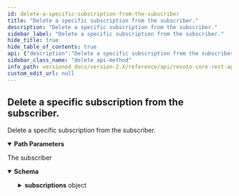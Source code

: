```yaml
---
id: delete-a-specific-subscription-from-the-subscriber
title: "Delete a specific subscription from the subscriber."
description: "Delete a specific subscription from the subscriber."
sidebar_label: "Delete a specific subscription from the subscriber."
hide_title: true
hide_table_of_contents: true
api: {"description":"Delete a specific subscription from the subscriber.","tags":["subscriptions"],"parameters":[{"name":"subscriber_id","in":"path","description":"The identifier of the subscriber","required":true,"schema":{"type":"string"}},{"name":"event_type","in":"path","description":"The action event type.","required":true,"schema":{"type":"string"}}],"responses":{"200":{"description":"The subscriber","content":{"application/json":{"schema":{"description":"A subscriber has a unique name and a list of subscriptions","type":"object","properties":{"id":{"type":"string","description":"The identifier of this subscriber"},"subscriptions":{"type":"object","description":"The dictionary of subscriptions, where the key is the message type","additionalProperties":{"description":"The definition of an action subscription","type":"object","properties":{"message_type":{"type":"string","description":"The name of the action to listen to"},"wait_for_completion":{"type":"boolean","description":"If an action is sent to this subscriber, the event sender should wait until this\nsubscriber has processed the message and send a done message.\nThis is the expected behaviour of every actor and defaults to true.\n","default":true},"timeout":{"type":"number","description":"This is the duration in seconds this subscriber has time to execute the action.\nAfter this time the sender assumes a failure and rejects the result of this actor.\n","default":60}},"title":"Subscription"}}},"title":"Subscriber"}}}}},"method":"delete","path":"/subscriber/{subscriber_id}/{event_type}","servers":[{"url":"https://{host}:{port}","variables":{"host":{"default":"localhost"},"port":{"default":"8900"}}}],"info":{"title":"Resoto Core REST API","version":"V1"},"postman":{"name":"Delete a specific subscription from the subscriber.","description":{"content":"Delete a specific subscription from the subscriber.","type":"text/plain"},"url":{"path":["subscriber",":subscriber_id",":event_type"],"host":["{{baseUrl}}"],"query":[],"variable":[{"disabled":false,"description":{"content":"(Required) The identifier of the subscriber","type":"text/plain"},"type":"any","value":"","key":"subscriber_id"},{"disabled":false,"description":{"content":"(Required) The action event type.","type":"text/plain"},"type":"any","value":"","key":"event_type"}]},"header":[{"key":"Accept","value":"application/json"}],"method":"DELETE"}}
sidebar_class_name: "delete api-method"
info_path: versioned_docs/version-2.X/reference/api/resoto-core-rest-api
custom_edit_url: null
---
```



## Delete a specific subscription from the subscriber.

Delete a specific subscription from the subscriber.

<details style={{"marginBottom":"1rem"}} data-collapsed={false} open={true}><summary style={{}}><strong>Path Parameters</strong></summary><div><ul><ParamsItem className={"paramsItem"} param={{"name":"subscriber_id","in":"path","description":"The identifier of the subscriber","required":true,"schema":{"type":"string"}}}></ParamsItem><ParamsItem className={"paramsItem"} param={{"name":"event_type","in":"path","description":"The action event type.","required":true,"schema":{"type":"string"}}}></ParamsItem></ul></div></details><div><ApiTabs><TabItem label={"200"} value={"200"}><div>

The subscriber

</div><div><MimeTabs schemaType={"response"}><TabItem label={"application/json"} value={"application/json"}><SchemaTabs><TabItem label={"Schema"} value={"Schema"}><details style={{}} data-collapsed={false} open={true}><summary style={{"textAlign":"left"}}><strong>Schema</strong></summary><div style={{"textAlign":"left","marginLeft":"1rem"}}></div><ul style={{"marginLeft":"1rem"}}><SchemaItem collapsible={false} name={"id"} required={false} schemaName={"string"} qualifierMessage={undefined} schema={{"type":"string","description":"The identifier of this subscriber"}}></SchemaItem><SchemaItem collapsible={true} className={"schemaItem"}><details style={{}}><summary style={{}}><strong>subscriptions</strong><span style={{"opacity":"0.6"}}> object</span></summary><div style={{"marginLeft":"1rem"}}><div style={{"marginTop":".5rem","marginBottom":".5rem"}}>

The dictionary of subscriptions, where the key is the message type

</div><SchemaItem collapsible={true} className={"schemaItem"}><details style={{}}><summary style={{}}><strong>property name*</strong><span style={{"opacity":"0.6"}}> Subscription</span></summary><div style={{"marginLeft":"1rem"}}><div style={{"marginTop":".5rem","marginBottom":".5rem"}}>

The definition of an action subscription

</div><SchemaItem collapsible={false} name={"message_type"} required={false} schemaName={"string"} qualifierMessage={undefined} schema={{"type":"string","description":"The name of the action to listen to"}}></SchemaItem><SchemaItem collapsible={false} name={"wait_for_completion"} required={false} schemaName={"boolean"} qualifierMessage={undefined} schema={{"type":"boolean","description":"If an action is sent to this subscriber, the event sender should wait until this\nsubscriber has processed the message and send a done message.\nThis is the expected behaviour of every actor and defaults to true.\n","default":true}}></SchemaItem><SchemaItem collapsible={false} name={"timeout"} required={false} schemaName={"number"} qualifierMessage={undefined} schema={{"type":"number","description":"This is the duration in seconds this subscriber has time to execute the action.\nAfter this time the sender assumes a failure and rejects the result of this actor.\n","default":60}}></SchemaItem></div></details></SchemaItem></div></details></SchemaItem></ul></details></TabItem><TabItem label={"Example (from schema)"} value={"Example (from schema)"}><ResponseSamples responseExample={"{\n  \"id\": \"string\",\n  \"subscriptions\": {}\n}"} language={"json"}></ResponseSamples></TabItem></SchemaTabs></TabItem></MimeTabs></div></TabItem></ApiTabs></div>
